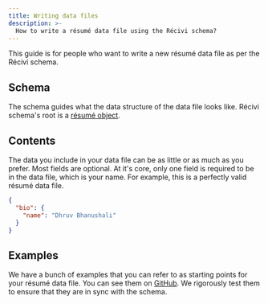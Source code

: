 ```yaml
---
title: Writing data files
description: >-
  How to write a résumé data file using the Récivi schema?
---
```



This guide is for people who want to write a new résumé data file as per the
Récivi schema.

## Schema

The schema guides what the data structure of the data file looks like. Récivi
schema's root is a [résumé object](/reference/resumeschema).

## Contents

The data you include in your data file can be as little or as much as you
prefer. Most fields are optional. At it's core, only one field is required to be
in the data file, which is your name. For example, this is a perfectly valid
résumé data file.

```json
{
  "bio": {
    "name": "Dhruv Bhanushali"
  }
}
```

## Examples

We have a bunch of examples that you can refer to as starting points for your
résumé data file. You can see them on
[GitHub](https://github.com/recivi/recivi/tree/main/packages/schema/examples). We
rigorously test them to ensure that they are in sync with the schema.
